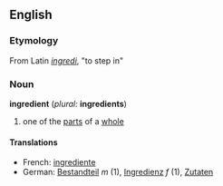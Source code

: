 ==English==
===Etymology===
From Latin ''[[ingredi]]'', "to step in"
===Noun===
'''ingredient''' (''plural:'' '''ingredients''')
# one of the [[part]]s of a [[whole]]
====Translations====
*French: [[ingrediente]]
*German: [[Bestandteil]] ''m'' (1), [[Ingredienz]] ''f'' (1), [[Zutaten]]